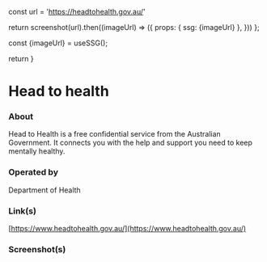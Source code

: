 
const url = 'https://headtohealth.gov.au/'

return screenshot(url).then((imageUrl) => ({
props: { ssg: {imageUrl} },
}))
};

const {imageUrl} = useSSG();

return <ScreenshotImage imageUrl={imageUrl}/>
}

# Head to health

### About

Head to Health is a free confidential service from the Australian Government. It connects you with the help and support you need to keep mentally healthy.

### Operated by

Department of Health

### Link(s)

[https://www.headtohealth.gov.au/](https://www.headtohealth.gov.au/)

### Screenshot(s)

<Screenshot />
